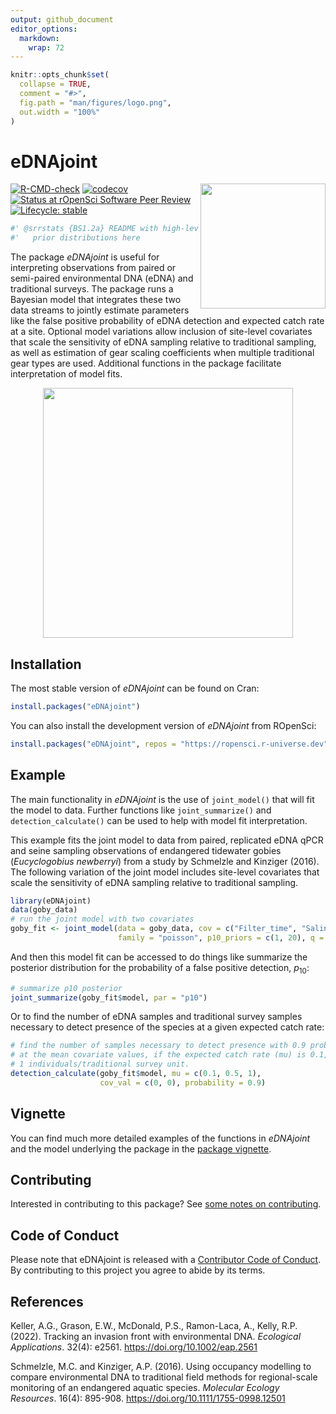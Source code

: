 ```yaml
---
output: github_document
editor_options: 
  markdown: 
    wrap: 72
---
```


<!-- README.md is generated from README.Rmd. Please edit that file -->

```r
knitr::opts_chunk$set(
  collapse = TRUE,
  comment = "#>",
  fig.path = "man/figures/logo.png",
  out.width = "100%"
)
```

# eDNAjoint

<img src="man/figures/logo.png" align="right" height="200" style="float:right; height:200px;" dpi="700"/>

<!-- badges: start -->

[![R-CMD-check](https://github.com/ropensci/eDNAjoint/actions/workflows/R-CMD-check.yaml/badge.svg)](https://github.com/ropensci/eDNAjoint/actions/workflows/R-CMD-check.yaml)
[![codecov](https://codecov.io/gh/ropensci/eDNAjoint/graph/badge.svg?token=AEVR9NSQ9Z)](https://codecov.io/gh/ropensci/eDNAjoint)
[![Status at rOpenSci Software Peer
Review](https://badges.ropensci.org/642_status.svg)](https://github.com/ropensci/software-review/issues/642)
[![Lifecycle:
stable](https://img.shields.io/badge/lifecycle-stable-green.svg)](https://lifecycle.r-lib.org/articles/stages.html#stable)

<!-- badges: end -->

```r
#' @srrstats {BS1.2a} README with high-level overview and examples of specifying
#'   prior distributions here
```

The package *eDNAjoint* is useful for interpreting observations from
paired or semi-paired environmental DNA (eDNA) and traditional surveys.
The package runs a Bayesian model that integrates these two data streams
to jointly estimate parameters like the false positive probability of
eDNA detection and expected catch rate at a site. Optional model
variations allow inclusion of site-level covariates that scale the
sensitivity of eDNA sampling relative to traditional sampling, as well
as estimation of gear scaling coefficients when multiple traditional
gear types are used. Additional functions in the package facilitate
interpretation of model fits.

::: {style="text-align: center;"}
<img src="man/figures/basic_diagram_final-01.png" style="height:400px;" dpi="700"/>
:::

## Installation

The most stable version of *eDNAjoint* can be found on Cran:

```r
install.packages("eDNAjoint")
```

You can also install the development version of *eDNAjoint* from
ROpenSci:

```r
install.packages("eDNAjoint", repos = "https://ropensci.r-universe.dev")
```

## Example

The main functionality in *eDNAjoint* is the use of `joint_model()` that
will fit the model to data. Further functions like `joint_summarize()`
and `detection_calculate()` can be used to help with model fit
interpretation.

This example fits the joint model to data from paired, replicated eDNA
qPCR and seine sampling observations of endangered tidewater gobies
(*Eucyclogobius newberryi*) from a study by Schmelzle and Kinziger
(2016). The following variation of the joint model includes site-level
covariates that scale the sensitivity of eDNA sampling relative to
traditional sampling.

```r
library(eDNAjoint)
data(goby_data)
# run the joint model with two covariates
goby_fit <- joint_model(data = goby_data, cov = c("Filter_time", "Salinity"), 
                        family = "poisson", p10_priors = c(1, 20), q = FALSE)
```

And then this model fit can be accessed to do things like summarize the
posterior distribution for the probability of a false positive
detection, $p_{10}$:

```r
# summarize p10 posterior
joint_summarize(goby_fit$model, par = "p10")
```

Or to find the number of eDNA samples and traditional survey samples
necessary to detect presence of the species at a given expected catch
rate:

```r
# find the number of samples necessary to detect presence with 0.9 probability 
# at the mean covariate values, if the expected catch rate (mu) is 0.1, 0.5, or 
# 1 individuals/traditional survey unit.
detection_calculate(goby_fit$model, mu = c(0.1, 0.5, 1), 
                    cov_val = c(0, 0), probability = 0.9)
```

## Vignette

You can find much more detailed examples of the functions in *eDNAjoint*
and the model underlying the package in the [package
vignette](https://ednajoint.netlify.app/).

## Contributing

Interested in contributing to this package? See [some notes on
contributing](https://github.com/ropensci/eDNAjoint/blob/master/CONTRIBUTING.md).

## Code of Conduct

Please note that eDNAjoint is released with a [Contributor Code of
Conduct](https://ropensci.org/code-of-conduct/). By contributing to this
project you agree to abide by its terms.

## References

Keller, A.G., Grason, E.W., McDonald, P.S., Ramon-Laca, A., Kelly, R.P.
(2022). Tracking an invasion front with environmental DNA. *Ecological
Applications*. 32(4): e2561. <https://doi.org/10.1002/eap.2561>

Schmelzle, M.C. and Kinziger, A.P. (2016). Using occupancy modelling to
compare environmental DNA to traditional field methods for
regional-scale monitoring of an endangered aquatic species. *Molecular
Ecology Resources*. 16(4): 895-908.
<https://doi.org/10.1111/1755-0998.12501>
